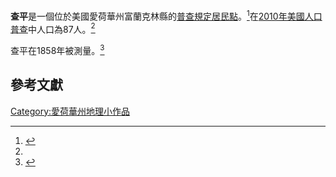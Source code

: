 {{Infobox settlement
|official_name = 查平
|native_name = Chapin
|settlement_type = 普查規定居民點
|nickname =
|motto =

<!-- Images -->
|image_skyline =
|imagesize =
|image_caption =
|image_flag =
|image_seal =

<!-- Maps -->
|image_map = USA_Iowa_location_map.svg
|mapsize =
|map_caption = 在愛荷華州富蘭克林縣中的位置
|image_map1 =
|mapsize1 =
|map_caption1 =
|pushpin_map=

<!-- Location -->
|subdivision_type = [[世界政區索引|國家]]
|subdivision_name = 美國
|subdivision_type1 = [[美國州份|州]]
|subdivision_name1 = [[愛荷華州|愛荷華州]]
|subdivision_type2 = [[愛荷華州郡級行政區列表|縣]]
|subdivision_name2 = [[富蘭克林縣_(愛荷華州)|富蘭克林]]

<!-- Government -->
|government_footnotes =
|government_type =
|leader_title =
|leader_name =
|leader_title1 =
|leader_name1 =
|established_title =
|established_date =

<!-- Area -->
|unit_pref  =
|area_footnotes = <ref name="GR1">{{cite web|url=https://www.census.gov/geographies/reference-files/time-series/geo/gazetteer-files.html|publisher=[[United_States_Census_Bureau|United States Census Bureau]]|title=US Gazetteer files: 2010, 2000, and 1990|access-date=2020-07-17|archive-date=2019-08-24|archive-url=https://web.archive.org/web/20190824085937/https://www.census.gov/geographies/reference-files/time-series/geo/gazetteer-files.html|dead-url=no}}</ref>
|area_magnitude =
|area_total_km2 =
|area_land_km2 =
|area_water_km2 =
|area_total_sq_mi = 0.070
|area_land_sq_mi = 0.070
|area_water_sq_mi = 0

<!-- Population -->
|population_as_of = [[2010年美國人口普查|2010]]
|population_footnotes = <ref name="GR8">{{cite web|url=https://www.census.gov|publisher=[[United_States_Census_Bureau|United States Census Bureau]]|title=U.S. Census website|access-date=2020-07-17|archive-date=2021-07-09|archive-url=https://web.archive.org/web/20210709054630/https://www.census.gov/|dead-url=no}}</ref>
|population_total = 87
|population_density_km2 =
|population_density_sq_mi = auto

<!-- General information -->
|timezone = [[北美中部時區|Central (CST)]]
|utc_offset = -6
|timezone_DST = CDT
|utc_offset_DST = -5
|elevation_footnotes =
|elevation_m =
|elevation_ft = 1155
|coordinates   = {{coord|42|50|01|N|93|13|20|W|region:US-IA|display=inline,title}}
|postal_code_type =
|postal_code =
|area_code = 641
|blank_name = [[地名資訊系統|GNIS]] ID
|blank_info = 455347<ref name="gnis"/>
|blank1_name =
|blank1_info =
|website =
|footnotes =
}}
'''查平'''是一個位於美國愛荷華州富蘭克林縣的[[普查規定居民點|普查規定居民點]]。<ref name="gnis">{{cite gnis|454797|Chapin}}</ref>在[[2010年美國人口普查|2010年美國人口普查]]中人口為87人。<ref name="GR8" />

查平在1858年被測量。<ref>{{cite book | url=https://books.google.com/books?id=snoUAAAAYAAJ&pg=PA324#v=onepage&q&f=false | title=History of Franklin County, Iowa: A Record of Settlement, Organization, Progress and Achievement, Volume 1 | publisher=S. J. Clarke Publishing Company | author=Stuart, I. L. | year=1914 | pages=324 | access-date=2020-07-17 | archive-date=2020-08-11 | archive-url=https://web.archive.org/web/20200811210648/https://books.google.com/books?id=snoUAAAAYAAJ&pg=PA324#v=onepage&q&f=false | dead-url=no }}</ref>
==參考文獻==
{{reflist}}
{{富蘭克林縣 (愛荷華州)}}
{{Iowa-geo-stub}}
{{authority control}}

[[Category:愛荷華州地理小作品|Category:愛荷華州地理小作品]]